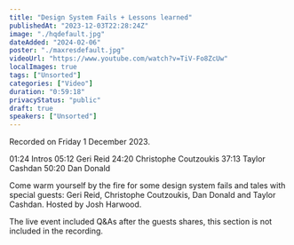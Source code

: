 ```yaml
---
title: "Design System Fails + Lessons learned"
publishedAt: "2023-12-03T22:28:24Z"
image: "./hqdefault.jpg"
dateAdded: "2024-02-06"
poster: "./maxresdefault.jpg"
videoUrl: "https://www.youtube.com/watch?v=TiV-Fo8ZcUw"
localImages: true
tags: ["Unsorted"]
categories: ["Video"]
duration: "0:59:18"
privacyStatus: "public"
draft: true
speakers: ["Unsorted"]
---
```

Recorded on Friday 1 December 2023.

01:24 Intros
05:12 Geri Reid
24:20 Christophe Coutzoukis
37:13 Taylor Cashdan
50:20 Dan Donald

Come warm yourself by the fire for some design system fails and tales with special guests: Geri Reid, Christophe Coutzoukis, Dan Donald and Taylor Cashdan. Hosted by Josh Harwood.

The live event included Q&As after the guests shares, this section is not included in the recording.
